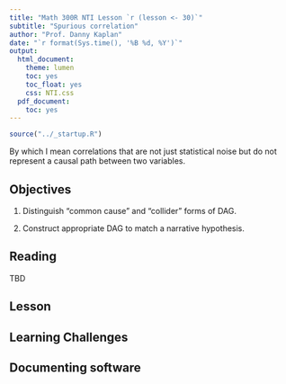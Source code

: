 ```yaml
---
title: "Math 300R NTI Lesson `r (lesson <- 30)`"
subtitle: "Spurious correlation"
author: "Prof. Danny Kaplan"
date: "`r format(Sys.time(), '%B %d, %Y')`"
output:
  html_document:
    theme: lumen
    toc: yes
    toc_float: yes
    css: NTI.css
  pdf_document:
    toc: yes
---
```



```r
source("../_startup.R")
```

By which I mean correlations that are not just statistical noise but do not represent a causal path between two variables.


## Objectives

#. Distinguish "common cause" and "collider" forms of DAG.

#. Construct appropriate DAG to match a narrative hypothesis.

## Reading

TBD


## Lesson





## Learning Challenges



## Documenting software

  

